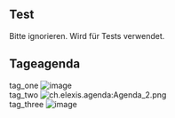 == Test ==

Bitte ignorieren. Wird für Tests verwendet.

== Tageagenda ==

tag_one [[Image:Ch.elexis.agenda:Agenda2.png|image]]<br />
tag_two [[Image:ch.elexis.agenda:Agenda_2.png|frame|none]]<br />
tag_three [[Image:Agenda2.png|image]]<br />








